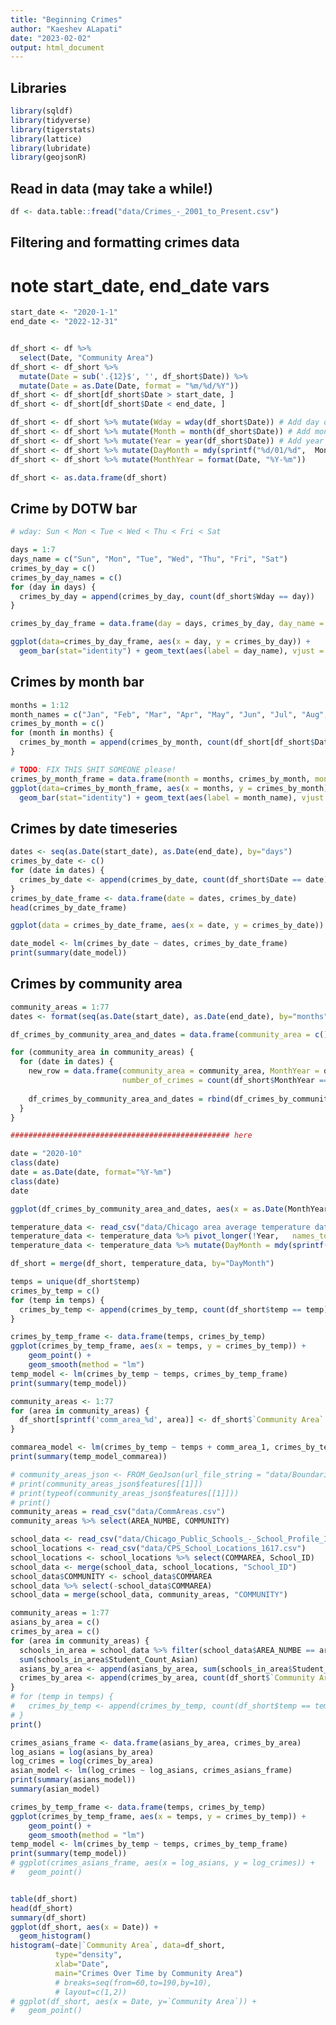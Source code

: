 ```yaml
---
title: "Beginning Crimes"
author: "Kaeshev ALapati"
date: "2023-02-02"
output: html_document
---
```

## Libraries
```r
library(sqldf)
library(tidyverse)
library(tigerstats)
library(lattice)
library(lubridate)
library(geojsonR)
```

## Read in data (may take a while!)
```r
df <- data.table::fread("data/Crimes_-_2001_to_Present.csv")
```

## Filtering and formatting crimes data
# note start_date, end_date vars
```r
start_date <- "2020-1-1"
end_date <- "2022-12-31"


df_short <- df %>%
  select(Date, "Community Area")
df_short <- df_short %>%
  mutate(Date = sub('.{12}$', '', df_short$Date)) %>%
  mutate(Date = as.Date(Date, format = "%m/%d/%Y"))
df_short <- df_short[df_short$Date > start_date, ]
df_short <- df_short[df_short$Date < end_date, ]
```

```r
df_short <- df_short %>% mutate(Wday = wday(df_short$Date)) # Add day of week column
df_short <- df_short %>% mutate(Month = month(df_short$Date)) # Add month column
df_short <- df_short %>% mutate(Year = year(df_short$Date)) # Add year column
df_short <- df_short %>% mutate(DayMonth = mdy(sprintf("%d/01/%d",  Month, Year)))
df_short <- df_short %>% mutate(MonthYear = format(Date, "%Y-%m"))

df_short <- as.data.frame(df_short)
```
## Crime by DOTW bar
```r
# wday: Sun < Mon < Tue < Wed < Thu < Fri < Sat

days = 1:7
days_name = c("Sun", "Mon", "Tue", "Wed", "Thu", "Fri", "Sat")
crimes_by_day = c()
crimes_by_day_names = c()
for (day in days) {
  crimes_by_day = append(crimes_by_day, count(df_short$Wday == day))
}

crimes_by_day_frame = data.frame(day = days, crimes_by_day, day_name = days_name)

ggplot(data=crimes_by_day_frame, aes(x = day, y = crimes_by_day)) +
  geom_bar(stat="identity") + geom_text(aes(label = day_name), vjust = 1.5, colour = "white") + geom_text(aes(label = crimes_by_day), vjust = 3.5, colour = "white") + ggtitle(paste0("Crimes per day from ", start_date, " to ", end_date))
```
## Crimes by month bar
```r
months = 1:12
month_names = c("Jan", "Feb", "Mar", "Apr", "May", "Jun", "Jul", "Aug", "Sep", "Oct", "Nov", "Dec")
crimes_by_month = c()
for (month in months) {
  crimes_by_month = append(crimes_by_month, count(df_short[df_short$Date < "2023-1-1",]$Month == month))
}

# TODO: FIX THIS SHIT SOMEONE please!
crimes_by_month_frame = data.frame(month = months, crimes_by_month, month_name = month_names)
ggplot(data=crimes_by_month_frame, aes(x = months, y = crimes_by_month)) +
  geom_bar(stat="identity") + geom_text(aes(label = month_name), vjust = 1.5, colour = "white") + geom_text(aes(label = crimes_by_month), vjust = 3.5, colour = "white") + ggtitle(paste0("Crimes per month from ", start_date, " to ", end_date))
```
## Crimes by date timeseries
```r
dates <- seq(as.Date(start_date), as.Date(end_date), by="days")
crimes_by_date <- c()
for (date in dates) {
  crimes_by_date <- append(crimes_by_date, count(df_short$Date == date))
}
crimes_by_date_frame <- data.frame(date = dates, crimes_by_date)
head(crimes_by_date_frame)

ggplot(data = crimes_by_date_frame, aes(x = date, y = crimes_by_date)) + geom_line() + ggtitle(paste0("Crimes over time from ", start_date, " to ", end_date))

date_model <- lm(crimes_by_date ~ dates, crimes_by_date_frame)
print(summary(date_model))
```

## Crimes by community area
```r
community_areas = 1:77
dates <- format(seq(as.Date(start_date), as.Date(end_date), by="months"), "%Y-%m")

df_crimes_by_community_area_and_dates = data.frame(community_area = c(), date = c(), number_of_crimes = c())

for (community_area in community_areas) {
  for (date in dates) {
    new_row = data.frame(community_area = community_area, MonthYear = date, 
                         number_of_crimes = count(df_short$MonthYear == date & df_short$`Community Area` == community_area))
    
    df_crimes_by_community_area_and_dates = rbind(df_crimes_by_community_area_and_dates, new_row)
  }
}

################################################# here

date = "2020-10"
class(date)
date = as.Date(date, format="%Y-%m")
class(date)
date

ggplot(df_crimes_by_community_area_and_dates, aes(x = as.Date(MonthYear, format="%Y-%m"), y = number_of_crimes))
```


```r
temperature_data <- read_csv("data/Chicago area average temperature data.csv")
temperature_data <- temperature_data %>% pivot_longer(!Year,   names_to = "month", values_to = "temp")
temperature_data <- temperature_data %>% mutate(DayMonth = mdy(sprintf("%s/01/%d",  month, Year)))
```

```r
df_short = merge(df_short, temperature_data, by="DayMonth")
```

```r
temps = unique(df_short$temp)
crimes_by_temp = c()
for (temp in temps) {
  crimes_by_temp <- append(crimes_by_temp, count(df_short$temp == temp))
}
```
```r
crimes_by_temp_frame <- data.frame(temps, crimes_by_temp)
ggplot(crimes_by_temp_frame, aes(x = temps, y = crimes_by_temp)) +
    geom_point() +
    geom_smooth(method = "lm")
temp_model <- lm(crimes_by_temp ~ temps, crimes_by_temp_frame)
print(summary(temp_model))
```

```r
community_areas <- 1:77
for (area in community_areas) {
  df_short[sprintf('comm_area_%d', area)] <- df_short$`Community Area` == area
}
```
```r
commarea_model <- lm(crimes_by_temp ~ temps + comm_area_1, crimes_by_temp_frame)
print(summary(temp_model_commarea))
```


```r
# community_areas_json <- FROM_GeoJson(url_file_string = "data/Boundaries - Community Areas (current).geojson")
# print(community_areas_json$features[[1]])
# print(typeof(community_areas_json$features[[1]]))
# print()
community_areas = read_csv("data/CommAreas.csv")
community_areas %>% select(AREA_NUMBE, COMMUNITY)
```
```r
school_data <- read_csv("data/Chicago_Public_Schools_-_School_Profile_Information_SY1617.csv")
school_locations <- read_csv("data/CPS_School_Locations_1617.csv")
school_locations <- school_locations %>% select(COMMAREA, School_ID)
school_data <- merge(school_data, school_locations, "School_ID")
school_data$COMMUNITY <- school_data$COMMAREA
school_data %>% select(-school_data$COMMAREA)
school_data = merge(school_data, community_areas, "COMMUNITY")
```
```r
community_areas = 1:77
asians_by_area = c()
crimes_by_area = c()
for (area in community_areas) {
  schools_in_area = school_data %>% filter(school_data$AREA_NUMBE == area)
  sum(schools_in_area$Student_Count_Asian)
  asians_by_area <- append(asians_by_area, sum(schools_in_area$Student_Count_Asian))
  crimes_by_area <- append(crimes_by_area, count(df_short$`Community Area` == area))
}
# for (temp in temps) {
#   crimes_by_temp <- append(crimes_by_temp, count(df_short$temp == temp))
# }
print()
```


```r
crimes_asians_frame <- data.frame(asians_by_area, crimes_by_area)
log_asians = log(asians_by_area)
log_crimes = log(crimes_by_area)
asian_model <- lm(log_crimes ~ log_asians, crimes_asians_frame)
print(summary(asians_model))
summary(asian_model)
```
```r
crimes_by_temp_frame <- data.frame(temps, crimes_by_temp)
ggplot(crimes_by_temp_frame, aes(x = temps, y = crimes_by_temp)) +
    geom_point() +
    geom_smooth(method = "lm")
temp_model <- lm(crimes_by_temp ~ temps, crimes_by_temp_frame)
print(summary(temp_model))
# ggplot(crimes_asians_frame, aes(x = log_asians, y = log_crimes)) +
#   geom_point()
```

```r
```

```r
table(df_short)
head(df_short)
summary(df_short)
ggplot(df_short, aes(x = Date)) +
  geom_histogram()
histogram(~date|`Community Area`, data=df_short,
          type="density",
          xlab="Date",
          main="Crimes Over Time by Community Area")
          # breaks=seq(from=60,to=190,by=10),
          # layout=c(1,2))
# ggplot(df_short, aes(x = Date, y=`Community Area`)) +
#   geom_point()
```


